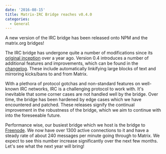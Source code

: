 ```yaml
---
date: '2016-08-15'
title: Matrix-IRC Bridge reaches v0.4.0
categories:
  - General
---
```


A new version of the IRC bridge has been released onto NPM and the matrix.org bridges!

The IRC bridge has undergone quite a number of modifications since its <a href="https://matrix.org/blog/2015/04/22/matrix-irc-application-service/">original inception</a> over a year ago. Version 0.4 introduces a number of additional features and improvements, which can be found in the <a href="https://github.com/matrix-org/matrix-appservice-irc/blob/master/CHANGELOG.md">changelog</a>. These include automatically linkifying large blocks of text and mirroring kicks/bans to and from Matrix.

With a plethora of protocol gotchas and non-standard features on well-known IRC networks, IRC is a challenging protocol to work with. It's inevitable that some corner cases are not handled well by the bridge. Over time, the bridge has been hardened by edge cases which we have encountered and patched. These releases signify the continual improvement in the robustness of the bridge, which we aim to continue with into the foreseeable future.

Performance wise, our busiest bridge which we host is the bridge to <a href="http://freenode.net/">Freenode</a>. We now have over 1300 active connections to it and have a steady rate of about 240 messages per minute going through to Matrix. We expect to see this number increase significantly over the next few months. Let's see what the next year will bring!